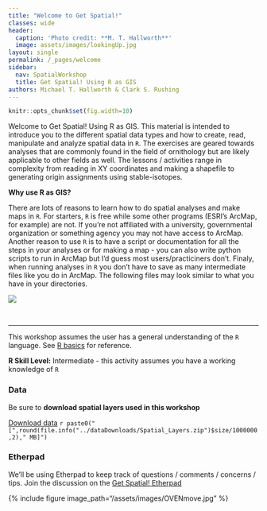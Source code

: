 ```yaml
---
title: "Welcome to Get Spatial!"
classes: wide
header:
  caption: 'Photo credit: **M. T. Hallworth**'
  image: assets/images/lookingUp.jpg
layout: single
permalink: /_pages/welcome
sidebar:
  nav: SpatialWorkshop
  title: Get Spatial! Using R as GIS
authors: Michael T. Hallworth & Clark S. Rushing
---
```

```r
knitr::opts_chunk$set(fig.width=10)
```


Welcome to Get Spatial! Using R as GIS. This material is intended to introduce you to the different spatial data types and how to create, read, manipulate and analyze spatial data in `R`. The exercises are geared towards analyses that are commonly found in the field of ornithology but are likely applicable to other fields as well. The lessons / activities range in complexity from reading in XY coordinates and making a shapefile to generating origin assignments using stable-isotopes.  

<b>Why use R as GIS?</b>

There are lots of reasons to learn how to do spatial analyses and make maps in `R`. For starters, `R` is free while some other programs (ESRI's ArcMap, for example) are not. If you're not affiliated with a university, governmental organization or something agency you may not have access to ArcMap. Another reason to use `R` is to have a script or documentation for all the steps in your analyses or for making a map - you can also write python scripts to run in ArcMap but I'd guess most users/practiciners don't. Finaly, when running analyses in `R` you don't have to save as many intermediate files like you do in ArcMap. The following files may look similar to what you have in your directories. 

<img src="https://github.com/mhallwor/mhallwor.github.io/blob/master/assets/images/example_intermediate_files.png">

<br>
<hr>

This workshop assumes the user has a general understanding of the `R` language. See <a href="{{ site.baseurl }}/_pages/R_basics" target="_blank">R basics</a> for reference. 

**R Skill Level:** Intermediate - this activity assumes you have a working knowledge of `R`

### Data 
Be sure to <strong>download spatial layers used in this workshop</strong>

<a href="https://github.com/mhallwor/mhallwor.github.io/blob/master/dataDownloads/Spatial_Layers.zip?raw=true" target="_blank" class="btn btn--info">Download data</a> `r paste0("[",round(file.info("../dataDownloads/Spatial_Layers.zip")$size/1000000,2)," MB]")`

### Etherpad 
We'll be using Etherpad to keep track of questions / comments / concerns / tips. Join the discussion on the <a href="https://etherpad.wikimedia.org/p/GetSpatial!_AOS18AZ" target="_blank">Get Spatial! Etherpad</a>


{% include figure image_path="/assets/images/OVENmove.jpg" %}



